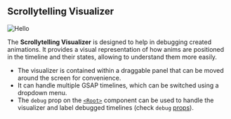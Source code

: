 
## Scrollytelling Visualizer

<Image
  src={visualizerImg}
  quality={100}
  sizes="(max-width: 767px) 100vw, 1200px"
  placeholder="blur"
  alt="Hello"
/>

The **Scrollytelling Visualizer** is designed to help in debugging created animations. It provides a visual representation of how anims are positioned in the timeline and their states, allowing to understand them more easily.

- The visualizer is contained within a draggable panel that can be moved around the screen for convenience.
- It can handle multiple GSAP timelines, which can be switched using a dropdown menu.
- The `debug` prop on the [`<Root>`](/api-reference/root) component can be used to handle the visualizer and label debugged timelines (check `debug` [props](/api-reference/root#debug-props)).
